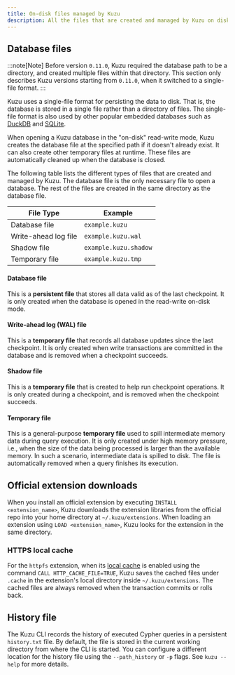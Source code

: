 ```yaml
---
title: On-disk files managed by Kuzu
description: All the files that are created and managed by Kuzu on disk.
---
```


## Database files

:::note[Note]
Before version `0.11.0`, Kuzu required the database path to be a directory, and created multiple files
within that directory. This section only describes Kuzu versions starting from `0.11.0`, when it
switched to a single-file format.
:::

Kuzu uses a single-file format for persisting the data to disk. That is, the database is stored in a single file rather than a directory of files.
The single-file format is also used by other popular embedded databases such as [DuckDB](https://duckdb.org/docs/stable/internals/storage) and [SQLite](https://sqlite.org/fileformat.html).

When opening a Kuzu database in the "on-disk" read-write mode, Kuzu creates the database file at the specified
path if it doesn't already exist. It can also create other temporary files at runtime. These files are
automatically cleaned up when the database is closed.

The following table lists the different types of files that are created and managed by Kuzu.
The database file is the only necessary file to open a database. The rest of the files are created
in the same directory as the database file.

| File Type | Example |
| --- | --- |
| Database file | `example.kuzu` |
| Write-ahead log file | `example.kuzu.wal`  |
| Shadow file | `example.kuzu.shadow` |
| Temporary file | `example.kuzu.tmp` |

#### Database file

This is a **persistent file** that stores all data valid as of the last checkpoint.
It is only created when the database is opened in the read-write on-disk mode.

#### Write-ahead log (WAL) file

This is a **temporary file** that records all database updates since the last checkpoint.
It is only created when write transactions are committed in the database and is removed when a checkpoint succeeds.

#### Shadow file

This is a **temporary file** that is created to help run checkpoint operations. It is only created during a checkpoint, and is removed when the checkpoint succeeds.

#### Temporary file

This is a general-purpose **temporary file** used to spill intermediate memory data during query execution.
It is only created under high memory pressure, i.e., when the size of the data being processed is
larger than the available memory. In such a scenario, intermediate data is spilled to disk.
The file is automatically removed when a query finishes its execution.

## Official extension downloads

When you install an official extension by executing `INSTALL <extension_name>`, Kuzu downloads the extension
libraries from the official repo into your home directory at `~/.kuzu/extensions`.
When loading an extension using `LOAD <extension_name>`, Kuzu looks for the extension in the same directory.

### HTTPS local cache

For the `httpfs` extension, when its [local cache](/extensions/httpfs/#local-cache)
is enabled using the command `CALL HTTP_CACHE_FILE=TRUE`, Kuzu saves the cached files under `.cache`
in the extension's local directory inside `~/.kuzu/extensions`.
The cached files are always removed when the transaction commits or rolls back.

## History file

The Kuzu CLI records the history of executed Cypher queries in a persistent `history.txt` file.
By default, the file is stored in the current working directory from where the CLI is started.
You can configure a different location for the history file using the `--path_history` or `-p` flags.
See `kuzu --help` for more details.
